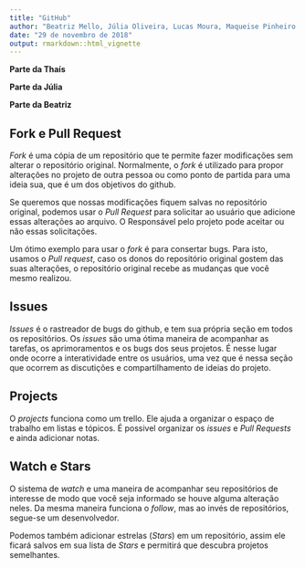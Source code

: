 ---
title: "GitHub"
author: "Beatriz Mello, Júlia Oliveira, Lucas Moura, Maqueise Pinheiro & Thaís Machado"
date: "29 de novembro de 2018"
output: rmarkdown::html_vignette
---

**Parte da Thaís**

**Parte da Júlia**

**Parte da Beatriz**


## Fork e Pull Request

*Fork* é uma cópia de um repositório que te permite fazer modificações sem alterar o repositório original. Normalmente, o *fork* é utilizado para propor alterações no projeto de outra pessoa ou como ponto de partida para uma ideia sua, que é um dos objetivos do github.

Se queremos que nossas modificações fiquem salvas no repositório original, podemos usar o *Pull Request* para solicitar ao usuário que adicione essas alterações ao arquivo. O Responsável pelo projeto pode aceitar ou não essas solicitações.

Um ótimo exemplo para usar o *fork* é para consertar bugs. Para isto, usamos o *Pull request*, caso os donos do repositório original gostem das suas alterações, o repositório original recebe as mudanças que você mesmo realizou.


## Issues

*Issues* é o rastreador de bugs do github, e tem sua própria seção em todos os repositórios. Os *issues* são uma ótima maneira de acompanhar as tarefas, os aprimoramentos e os bugs dos seus projetos. É nesse lugar onde ocorre a interatividade entre os usuários, uma vez que é nessa seção que ocorrem as discutições e compartilhamento de ideias do projeto.

## Projects

O *projects* funciona como um trello. Ele ajuda a organizar o espaço de trabalho em listas e tópicos. É possivel organizar os *issues* e *Pull Requests* e ainda adicionar notas.

## Watch e Stars

O sistema de *watch* e uma maneira de acompanhar seu repositórios de interesse de modo que você seja informado se houve alguma alteração neles. Da mesma maneira funciona o *follow*, mas ao invés de repositórios, segue-se um desenvolvedor.

Podemos também adicionar estrelas (*Stars*) em um repositório, assim ele ficará salvos em sua lista de *Stars* e permitirá que descubra projetos semelhantes.
